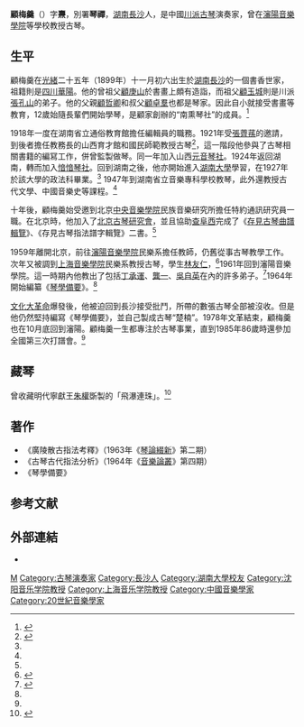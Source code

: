 {{Infobox entertainer
| honorific_prefix          = 
| name                      = 顧梅羹
| honorific_suffix          = 
| type                      = 傳統音樂
| image                     = 
| image_size                = 
| landscape                 = 
| alt                       = 
| caption                   = 
| romanized_name            = Gu Meigeng
| hometown                  = [[四川|四川]][[華陽縣_(乾元)|華陽]]
| birth_date                = 1899年
| birth_place               = {{QIN}}[[湖南|湖南]][[長沙|長沙]]
| death_date                = 1990年
| death_place               = 
| death_cause               = 
| occupation                = 古琴演奏家、研究員<br />音樂教育家
| music_genre               = 中國傳統音樂
| instrument                = [[古琴|古琴]]
| famous_works              = 《琴學備要》<br />《存見古琴曲譜輯覽》<br />《存見古琴指法譜字輯覽》
| related_group             = [[北京古琴研究會|北京古琴研究會]]
}}

'''顧梅羹'''（{{bd|1899年||1990年||}}）字'''燾'''，別署'''琴禪'''，[[湖南|湖南]][[長沙|長沙]]人，是中國[[川派古琴|川派]][[古琴|古琴]]演奏家，曾在[[瀋陽音樂學院|瀋陽音樂學院]]等學校教授古琴。

==生平==
顧梅羹在[[光緒|光緒]]二十五年（1899年）十一月初六出生於[[湖南|湖南]][[長沙|長沙]]的一個書香世家，祖籍則是[[四川|四川]][[華陽縣_(乾元)|華陽]]。他的曾祖父[[顧庚山|顧庚山]]於書畫上頗有造詣，而祖父[[顧玉城|顧玉城]]則是川派[[張孔山|張孔山]]的弟子。他的父親[[顧哲卿|顧哲卿]]和叔父[[顧卓羣|顧卓羣]]也都是琴家。因此自小就接受書畫等教育，12歲始隨長輩們開始學琴，是顧家創辦的“南熏琴社”的成員。<ref name="樂器">{{cite journal|author = 顧永祥 |title=顾梅羹先生的古琴艺术生涯——纪念中国古琴艺术大师顾梅羹先生诞辰110周年|journal=《樂器》 |issue=2009年12期 |pages=51-53 |url=http://www.cnki.com.cn/Article/CJFDTotal-YIQI200912018.htm|accessdate=2014-06-25 }}</ref>

1918年一度在湖南省立通俗教育館擔任編輯員的職務。1921年受[[張薺蓀|張薺蓀]]的邀請，到後者擔任教務長的山西育才館和國民師範教授古琴<ref>{{Cite web|url=http://news.daynews.com.cn/sxxww/culture/whkd/3869652.shtml|title=听李庆中浅述山西近代古琴传承|accessdate=2014-06-25|work=|publisher=三晉都市報|date=2014-06-06}}{{dead link|date=2018年5月 |bot=InternetArchiveBot |fix-attempted=yes }}</ref>，這一階段他參與了古琴相關書籍的編冩工作，併曾監製做琴。同一年加入山西[[元音琴社|元音琴社]]。1924年返回湖南，轉而加入[[愔愔琴社|愔愔琴社]]。回到湖南之後，他亦開始進入[[湖南大學|湖南大學]]學習，在1927年於該大學的政法科畢業。<ref name="樂器"/> 1947年到湖南省立音樂專科學校教琴，此外還教授古代文學、中國音樂史等課程。<ref name="樂器"/>

十年後，顧梅羹始受邀到北京[[中央音樂學院|中央音樂學院]]民族音樂研究所擔任特約通訊研究員一職。在北京時，他加入了[[北京古琴研究會|北京古琴研究會]]，並且協助[[查阜西|查阜西]]完成了《[[存見古琴曲譜輯覽|存見古琴曲譜輯覽]]》、《存見古琴指法譜字輯覽》二書。<ref name="樂器"/>

1959年離開北京，前往[[瀋陽音樂學院|瀋陽音樂學院]]民樂系擔任教師，仍舊從事古琴教學工作。次年又被調到[[上海音樂學院|上海音樂學院]]民樂系教授古琴，學生[[林友仁|林友仁]]，<ref>{{Cite book|title=《上海古琴百年紀事 1855-1999》|publisher=上海音樂學院出版社|year=2020|isbn=9787556604463|location=上海|pages=124}}</ref>1961年回到瀋陽音樂學院。這一時期內他教出了包括[[丁承運|丁承運]]、[[龔一|龔一]]、[[吳自英|吳自英]]在內的許多弟子。<ref name="吳姚”">{{Cite journal|title=〈吴自英、姚公白——海上琴缘香江续〉|url=https://www.cityu.edu.hk/cciv/1.4.1/Nanfeng/Nan_Fung_23th.pdf|accessdate=2021-07-24|author=張為群|date=2015-12-29|publisher=香港城市大學中國文化中心|journal=《南風》|issue=023|page=5}}</ref>1964年開始編纂《[[琴學備要|琴學備要]]》。<ref name="樂器"/>

[[文化大革命|文化大革命]]爆發後，他被迫回到長沙接受批鬥，所帶的數張古琴全部被沒收。但是他仍然堅持編寫《琴學備要》，並自己製成古琴“楚楠”。1978年文革結束，顧梅羹也在10月底回到瀋陽。顧梅羹一生都專注於古琴事業，直到1985年86歲時還參加全國第三次打譜會。<ref name="樂器"/>

== 藏琴 ==
曾收藏明代寧獻王[[朱權|朱權]]斲製的「飛瀑連珠」。<ref>{{Cite journal|title=〈王爺也製琴——明代「四王琴簡述」〉|author=李村|url=http://cnki.sris.com.tw/kcms/detail/detail.aspx?QueryID=1&CurRec=2&DbCode=CJFD&dbname=CJFDHIS2&filename=ZIJC201310011|journal=《紫禁城》|issue=10|year=2013|page=70}}</ref>

==著作==
*《廣陵散古指法考釋》（1963年《[[琴論綴新|琴論綴新]]》第二期）
*《古琴古代指法分析》（1964年《[[音樂論叢|音樂論叢]]》第四期）
*《琴學備要》
==参考文献==
{{reflist}}

== 外部連結 ==
*{{YouTube|9XKZ8jvX9rU|顧梅羹演奏之〈流水〉}}

{{Authority control}}
{{DEFAULTSORT:G}}
[[Category:顧姓|M]]
[[Category:古琴演奏家|Category:古琴演奏家]]
[[Category:長沙人|Category:長沙人]]
[[Category:湖南大學校友|Category:湖南大學校友]]
[[Category:沈阳音乐学院教授|Category:沈阳音乐学院教授]]
[[Category:上海音乐学院教授|Category:上海音乐学院教授]]
[[Category:中國音樂學家|Category:中國音樂學家]]
[[Category:20世紀音樂學家|Category:20世紀音樂學家]]